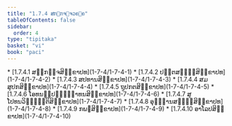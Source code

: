 ```yaml
---
title: "1.7.4 ສກ຺ກຈ຺ຈວຄ຺ຄ"
tableOfContents: false
sidebar:
  order: 4
type: "tipitaka"
basket: "vi"
book: "paci"
---
```



<DynamicBreadcrumb />



<TableOfContents book="paci" section="1.7.4">
* [1.7.4.1 ສກ຺ກຈ຺ຈສິກ຺ຂາປທ](1-7-4/1-7-4-1)
* [1.7.4.2 ປຕ຺ຕສຎ຺ຎີສິກ຺ຂາປທ](1-7-4/1-7-4-2)
* [1.7.4.3 ສປທານສິກ຺ຂາປທ](1-7-4/1-7-4-3)
* [1.7.4.4 ສມສູປກສິກ຺ຂາປທ](1-7-4/1-7-4-4)
* [1.7.4.5 ຖູປກຕສິກ຺ຂາປທ](1-7-4/1-7-4-5)
* [1.7.4.6 ໂອທນປ຺ປຏິຈ຺ຉາທນສິກ຺ຂາປທ](1-7-4/1-7-4-6)
* [1.7.4.7 ສູໂປທນວິຎ຺ຎຕ຺ຕິສິກ຺ຂາປທ](1-7-4/1-7-4-7)
* [1.7.4.8 ອຸຊ຺ຌານສຎ຺ຎີສິກ຺ຂາປທ](1-7-4/1-7-4-8)
* [1.7.4.9 ກພຬສິກ຺ຂາປທ](1-7-4/1-7-4-9)
* [1.7.4.10 ອາໂລປສິກ຺ຂາປທ](1-7-4/1-7-4-10)
</TableOfContents>